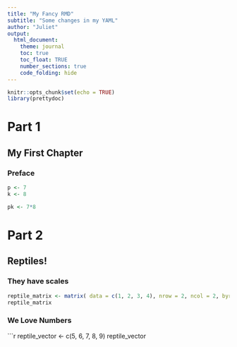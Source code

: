 ```yaml
---
title: "My Fancy RMD"
subtitle: "Some changes in my YAML"
author: "Juliet"
output: 
  html_document:
    theme: journal
    toc: true
    toc_float: TRUE
    number_sections: true
    code_folding: hide
---
```


```r
knitr::opts_chunk$set(echo = TRUE)
library(prettydoc)
```

# Part 1

## My First Chapter

### Preface

```r
p <- 7
k <- 8

pk <- 7*8

```

# Part 2

## Reptiles!

### They have scales

```r
reptile_matrix <- matrix( data = c(1, 2, 3, 4), nrow = 2, ncol = 2, byrow = TRUE)
reptile_matrix
```

### We Love Numbers

```r
reptile_vector <- c(5, 6, 7, 8, 9)
reptile_vector

